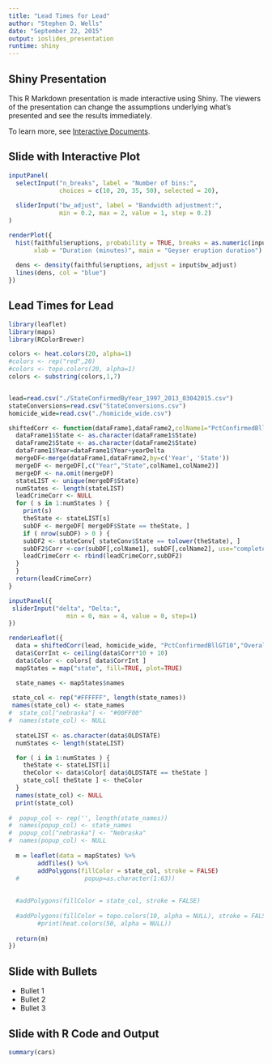 ```yaml
---
title: "Lead Times for Lead"
author: "Stephen D. Wells"
date: "September 22, 2015"
output: ioslides_presentation
runtime: shiny
---
```


## Shiny Presentation

This R Markdown presentation is made interactive using Shiny. The viewers of the presentation can change the assumptions underlying what's presented and see the results immediately. 

To learn more, see [Interactive Documents](http://rmarkdown.rstudio.com/authoring_shiny.html).

## Slide with Interactive Plot

```r
inputPanel(
  selectInput("n_breaks", label = "Number of bins:",
              choices = c(10, 20, 35, 50), selected = 20),
  
  sliderInput("bw_adjust", label = "Bandwidth adjustment:",
              min = 0.2, max = 2, value = 1, step = 0.2)
)

renderPlot({
  hist(faithful$eruptions, probability = TRUE, breaks = as.numeric(input$n_breaks),
       xlab = "Duration (minutes)", main = "Geyser eruption duration")
  
  dens <- density(faithful$eruptions, adjust = input$bw_adjust)
  lines(dens, col = "blue")
})
```

## Lead Times for Lead

```r
library(leaflet)
library(maps)
library(RColorBrewer)

colors <- heat.colors(20, alpha=1)
#colors <- rep("red",20)
#colors <- topo.colors(20, alpha=1)
colors <- substring(colors,1,7)


lead=read.csv("./StateConfirmedByYear_1997_2013_03042015.csv")
stateConversions=read.csv("StateConversions.csv")
homicide_wide=read.csv("./homicide_wide.csv")

shiftedCorr <- function(dataFrame1,dataFrame2,colName1="PctConfirmedBllGT10",colName2="Overall",yearDelta=0,stateConv) {
  dataFrame1$State <- as.character(dataFrame1$State)
  dataFrame2$State <- as.character(dataFrame2$State)
  dataFrame1$Year=dataFrame1$Year+yearDelta
  mergeDF<-merge(dataFrame1,dataFrame2,by=c('Year', 'State'))
  mergeDF <- mergeDF[,c("Year","State",colName1,colName2)]
  mergeDF <- na.omit(mergeDF)
  stateLIST <- unique(mergeDF$State)
  numStates <- length(stateLIST)
  leadCrimeCorr <- NULL
  for ( s in 1:numStates ) {
    print(s)
    theState <- stateLIST[s]
    subDF <- mergeDF[ mergeDF$State == theState, ]
    if ( nrow(subDF) > 0 ) {
    subDF2 <- stateConv[ stateConv$State == tolower(theState), ]
    subDF2$Corr <-cor(subDF[,colName1], subDF[,colName2], use="complete.obs")
    leadCrimeCorr <- rbind(leadCrimeCorr,subDF2)
  }
  }
  return(leadCrimeCorr)
}

inputPanel({
 sliderInput("delta", "Delta:", 
                min = 0, max = 4, value = 0, step=1)
})

renderLeaflet({
  data = shiftedCorr(lead, homicide_wide, "PctConfirmedBllGT10","Overall",input$delta,stateConversions)
  data$CorrInt <- ceiling(data$Corr*10 + 10)
  data$Color <- colors[ data$CorrInt ]
  mapStates = map("state", fill=TRUE, plot=TRUE)

  state_names <- mapStates$names
  
 state_col <- rep("#FFFFFF", length(state_names))
 names(state_col) <- state_names
#  state_col["nebraska"] <- "#00FF00"
#  names(state_col) <- NULL
  
  stateLIST <- as.character(data$OLDSTATE)
  numStates <- length(stateLIST)

  for ( i in 1:numStates ) {
    theState <- stateLIST[i]
    theColor <- data$Color[ data$OLDSTATE == theState ]
    state_col[ theState ] <- theColor
  }
  names(state_col) <- NULL
  print(state_col)
  
#  popup_col <- rep('', length(state_names))
#  names(popup_col) <- state_names
#  popup_col["nebraska"] <- "Nebraska"
#  names(popup_col) <- NULL
  
  m = leaflet(data = mapStates) %>%
        addTiles() %>%
        addPolygons(fillColor = state_col, stroke = FALSE)
  #                  popup=as.character(1:63))
  
  
  #addPolygons(fillColor = state_col, stroke = FALSE)
  
  #addPolygons(fillColor = topo.colors(10, alpha = NULL), stroke = FALSE)
        #print(heat.colors(50, alpha = NULL))
        
  return(m)
})
```

## Slide with Bullets

- Bullet 1
- Bullet 2
- Bullet 3

## Slide with R Code and Output

```r
summary(cars)
```


